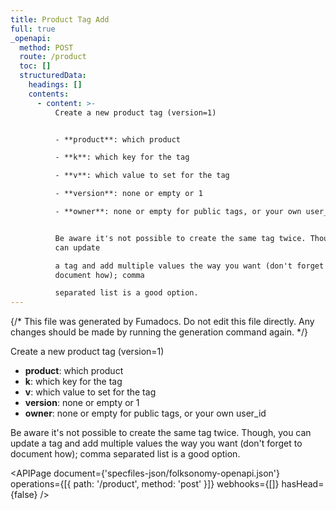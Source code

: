 ```yaml
---
title: Product Tag Add
full: true
_openapi:
  method: POST
  route: /product
  toc: []
  structuredData:
    headings: []
    contents:
      - content: >-
          Create a new product tag (version=1)


          - **product**: which product

          - **k**: which key for the tag

          - **v**: which value to set for the tag

          - **version**: none or empty or 1

          - **owner**: none or empty for public tags, or your own user_id


          Be aware it's not possible to create the same tag twice. Though, you
          can update

          a tag and add multiple values the way you want (don't forget to
          document how); comma

          separated list is a good option.
---
```


{/* This file was generated by Fumadocs. Do not edit this file directly. Any changes should be made by running the generation command again. */}

Create a new product tag (version=1)

- **product**: which product
- **k**: which key for the tag
- **v**: which value to set for the tag
- **version**: none or empty or 1
- **owner**: none or empty for public tags, or your own user_id

Be aware it's not possible to create the same tag twice. Though, you can update
a tag and add multiple values the way you want (don't forget to document how); comma
separated list is a good option.

<APIPage
  document={'specfiles-json/folksonomy-openapi.json'}
  operations={[{ path: '/product', method: 'post' }]}
  webhooks={[]}
  hasHead={false}
/>
